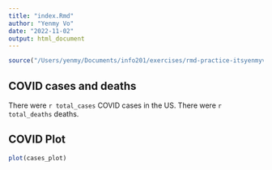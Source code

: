 ```yaml
---
title: "index.Rmd"
author: "Yenmy Vo"
date: "2022-11-02"
output: html_document
---
```

```r
source("/Users/yenmy/Documents/info201/exercises/rmd-practice-itsyenmyvo22/source/analysis.R")
```

## COVID cases and deaths

There were `r total_cases` COVID cases in the US. There were `r total_deaths` deaths. 


## COVID Plot


```r
plot(cases_plot)
```

